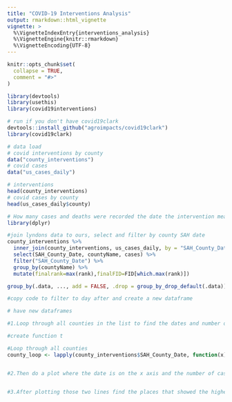 ```yaml
---
title: "COVID-19 Interventions Analysis"
output: rmarkdown::html_vignette
vignette: >
  %\VignetteIndexEntry{interventions_analysis}
  %\VignetteEngine{knitr::rmarkdown}
  %\VignetteEncoding{UTF-8}
---
```


```r
knitr::opts_chunk$set(
  collapse = TRUE,
  comment = "#>"
)
```

```r
library(devtools)
library(usethis)
library(covid19interventions)

# run if you don't have covid19clark
devtools::install_github("agroimpacts/covid19clark")
library(covid19clark)
```


```r
# data load
# covid interventions by county
data("county_interventions")
# covid cases
data("us_cases_daily")
```

```r
# interventions
head(county_interventions)
# covid cases by county
head(us_cases_daily$county)
```

```r
# How many cases and deaths were recorded the date the intervention measures were put in place?
library(dplyr)

#join lyndons data to ours, select and filter by county SAH date
county_interventions %>% 
  inner_join(county_interventions, us_cases_daily, by = "SAH_County_Date") %>% 
  select(SAH_County_Date, countyName, cases) %>% 
  filter("SAH_County_Date") %>% 
  group_by(countyName) %>%
  mutate(finalrank=max(rank),finalFID=FID[which.max(rank)])

group_by(.data, ..., add = FALSE, .drop = group_by_drop_default(.data))

#copy code to filter to day after and create a new dataframe

# have new dataframes

#1.Loop through all counties in the list to find the dates and number of cases&deaths for before, during, and after interventions were put in place. 

#create function t

#Loop through all counties
county_loop <- lapply(county_interventions$SAH_County_Date, function(x) if(is.numeric(x)) sd(x)) 


#2.Then do a plot where the date is on the x axis and the number of cases and deaths are on the y axis.


#3.After plotting those two lines find the places that showed the highest and lowest drops due to the intervention or lack thereof.

```


